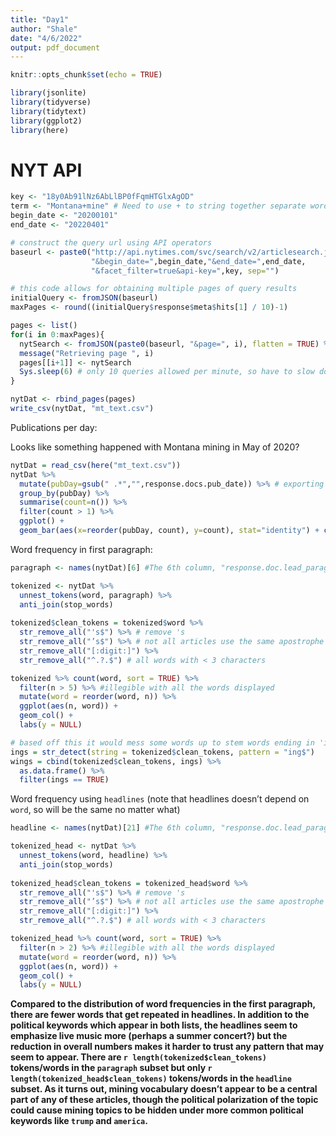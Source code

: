 ```yaml
---
title: "Day1"
author: "Shale"
date: "4/6/2022"
output: pdf_document
---
```


```r
knitr::opts_chunk$set(echo = TRUE)

library(jsonlite)
library(tidyverse)
library(tidytext)
library(ggplot2)
library(here)
```

# NYT API

```r
key <- "18y0Ab91lNz6AbLlBP0fFqmHTGlxAgOD"
term <- "Montana+mine" # Need to use + to string together separate words
begin_date <- "20200101"
end_date <- "20220401"

# construct the query url using API operators
baseurl <- paste0("http://api.nytimes.com/svc/search/v2/articlesearch.json?q=",term,
                  "&begin_date=",begin_date,"&end_date=",end_date,
                  "&facet_filter=true&api-key=",key, sep="")
```

```r
# this code allows for obtaining multiple pages of query results 
initialQuery <- fromJSON(baseurl)
maxPages <- round((initialQuery$response$meta$hits[1] / 10)-1)

pages <- list()
for(i in 0:maxPages){
  nytSearch <- fromJSON(paste0(baseurl, "&page=", i), flatten = TRUE) %>% data.frame() 
  message("Retrieving page ", i)
  pages[[i+1]] <- nytSearch 
  Sys.sleep(6) # only 10 queries allowed per minute, so have to slow down loop to once every 6 seconds
}
```

```r
nytDat <- rbind_pages(pages)
write_csv(nytDat, "mt_text.csv")
```
Publications per day:

Looks like something happened with Montana mining in May of 2020?

```r
nytDat = read_csv(here("mt_text.csv"))
nytDat %>%
  mutate(pubDay=gsub(" .*","",response.docs.pub_date)) %>% # exporting as csv removed the T
  group_by(pubDay) %>%
  summarise(count=n()) %>%
  filter(count > 1) %>%
  ggplot() +
  geom_bar(aes(x=reorder(pubDay, count), y=count), stat="identity") + coord_flip()
```

Word frequency in first paragraph:

```r
paragraph <- names(nytDat)[6] #The 6th column, "response.doc.lead_paragraph", is the one we want here.  

tokenized <- nytDat %>%
  unnest_tokens(word, paragraph) %>% 
  anti_join(stop_words)
  
tokenized$clean_tokens = tokenized$word %>% 
  str_remove_all("'s$") %>% # remove 's
  str_remove_all("’s$") %>% # not all articles use the same apostrophe
  str_remove_all("[:digit:]") %>% 
  str_remove_all("^.?.$") # all words with < 3 characters

tokenized %>% count(word, sort = TRUE) %>%
  filter(n > 5) %>% #illegible with all the words displayed
  mutate(word = reorder(word, n)) %>%
  ggplot(aes(n, word)) +
  geom_col() +
  labs(y = NULL)

```

```r
# based off this it would mess some words up to stem words ending in 'ing'
ings = str_detect(string = tokenized$clean_tokens, pattern = "ing$")
wings = cbind(tokenized$clean_tokens, ings) %>% 
  as.data.frame() %>% 
  filter(ings == TRUE)
```

Word frequency using `headlines`
(note that headlines doesn't depend on `word`, so will be the same no matter what)

```r
headline <- names(nytDat)[21] #The 6th column, "response.doc.lead_paragraph", is the one we want here.  

tokenized_head <- nytDat %>%
  unnest_tokens(word, headline) %>% 
  anti_join(stop_words)
  
tokenized_head$clean_tokens = tokenized_head$word %>% 
  str_remove_all("'s$") %>% # remove 's
  str_remove_all("’s$") %>% # not all articles use the same apostrophe
  str_remove_all("[:digit:]") %>% 
  str_remove_all("^.?.$") # all words with < 3 characters

tokenized_head %>% count(word, sort = TRUE) %>%
  filter(n > 2) %>% #illegible with all the words displayed
  mutate(word = reorder(word, n)) %>%
  ggplot(aes(n, word)) +
  geom_col() +
  labs(y = NULL)
```

**Compared to the distribution of word frequencies in the first paragraph, there are fewer words that get repeated in headlines. In addition to the political keywords which appear in both lists, the headlines seem to emphasize live music more (perhaps a summer concert?) but the reduction in overall numbers makes it harder to trust any pattern that may seem to appear. There are `r length(tokenized$clean_tokens)` tokens/words in the `paragraph` subset but only `r length(tokenized_head$clean_tokens)` tokens/words in the `headline` subset. As it turns out, mining vocabulary doesn't appear to be a central part of any of these articles, though the political polarization of the topic could cause mining topics to be hidden under more common political keywords like `trump` and `america`.**